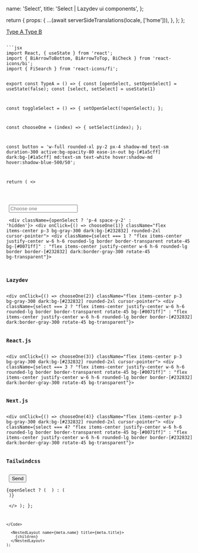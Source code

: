 


  name: 'Select',
  title: 'Select | Lazydev ui components',
};

  return {
    props: {
      ...(await serverSideTranslations(locale, ['home'])),
    },
  };
};

<SidebarLink>
  <a href="#type-a" className="text-right">
    Type A
  </a>
  <a href="#type-b" className="text-right">
    Type B
  </a>
</SidebarLink>

<PrevAndNext
  leftPath="/docs/components/input"
  rightPath="/docs/components/avatar"
/>

<div id="type-a"></div>

<ComponentExample
  name="Type A"
  paragraph="Misolda keltirilgan Iconlar <react-icons> dan olingan. Misolda keltirilgandek loyihangizda qo'llamoqchi bo'sangiz uni yuklab  oling.">
  <TypeA />
</ComponentExample>

<Code>
```jsx
import React, { useState } from 'react';
import { BiArrowToBottom, BiArrowToTop, BiCheck } from 'react-icons/bi';
import { FiSearch } from 'react-icons/fi';

export const TypeA = () => {
  const [openSelect, setOpenSelect] = useState(false);
  const [select, setSelect] = useState(1)

  const toggleSelect = () => {
    setOpenSelect(!openSelect);
  };

  const chooseOne = (index) => {
      setSelect(index);
  };

  const button =
    'w-full rounded-xl py-2 px-4 shadow-md text-sm duration-300 active:bg-opacity-80 ease-in-out bg-[#1a5cff] dark:bg-[#1a5cff] md:text-sm text-white hover:shadow-md hover:shadow-blue-500/50';

  return (
    <>
      <div className="relative rounded-2xl bg-gray-200 dark:bg-[#323741]">
        <div className="py-4 px-4">
          <div className="flex items-center divide-x divide-[#323741] dark:divide-white bg-gray-300 dark:bg-[#272d36] p-3 rounded-2xl space-x-2">
            <FiSearch className="text-[#323741] dark:text-white" />
            <input
              className="bg-transparent px-2 outline-none text-sm truncate"
              type="text"
              placeholder="Choose one"
            />
          </div>
        </div>
        <div className={openSelect ? 'p-4 space-y-2' : 'hidden'}>
          <div onClick={() => chooseOne(1)} className="flex items-center p-3 bg-gray-300 dark:bg-[#232832] rounded-2xl cursor-pointer">
            <div className={select === 1 ? "flex items-center justify-center w-6 h-6 rounded-lg border border-transparent rotate-45 bg-[#0071ff]" : "flex items-center justify-center w-6 h-6 rounded-lg border border-[#232832] dark:border-gray-300 rotate-45 bg-transparent"}>
              <BiCheck className="-rotate-45 text-lg text-white" />
            </div>
            <h3 className="ml-3 text-[#323471] dark:text-white">Lazydev</h3>
          </div>
          <div onClick={() => chooseOne(2)} className="flex items-center p-3 bg-gray-300 dark:bg-[#232832] rounded-2xl cursor-pointer">
            <div className={select === 2 ? "flex items-center justify-center w-6 h-6 rounded-lg border border-transparent rotate-45 bg-[#0071ff]" : "flex items-center justify-center w-6 h-6 rounded-lg border border-[#232832] dark:border-gray-300 rotate-45 bg-transparent"}>
              <BiCheck className="-rotate-45 text-lg text-white" />
            </div>
            <h3 className="ml-3 text-[#323471] dark:text-white">React.js</h3>
          </div>
          <div onClick={() => chooseOne(3)} className="flex items-center p-3 bg-gray-300 dark:bg-[#232832] rounded-2xl cursor-pointer">
            <div className={select === 3 ? "flex items-center justify-center w-6 h-6 rounded-lg border border-transparent rotate-45 bg-[#0071ff]" : "flex items-center justify-center w-6 h-6 rounded-lg border border-[#232832] dark:border-gray-300 rotate-45 bg-transparent"}>
              <BiCheck className="-rotate-45 text-lg text-white" />
            </div>
            <h3 className="ml-3 text-[#323471] dark:text-white">Next.js</h3>
          </div>
          <div onClick={() => chooseOne(4)} className="flex items-center p-3 bg-gray-300 dark:bg-[#232832] rounded-2xl cursor-pointer">
            <div className={select === 4? "flex items-center justify-center w-6 h-6 rounded-lg border border-transparent rotate-45 bg-[#0071ff]" : "flex items-center justify-center w-6 h-6 rounded-lg border border-[#232832] dark:border-gray-300 rotate-45 bg-transparent"}>
              <BiCheck className="-rotate-45 text-lg text-white" />
            </div>
            <h3 className="ml-3 text-[#323471] dark:text-white">Tailwindcss</h3>
          </div>
          <button className={button}>Send</button>
        </div>
        <div
          onClick={toggleSelect}
          className="absolute -bottom-5 left-1/2 transform -translate-x-1/2 w-8 h-8 rounded-xl bg-[#0071ff] flex items-center justify-center cursor-pointer hover:bg-opacity-70">
          {openSelect ? (
            <BiArrowToTop className="text-white" />
          ) : (
            <BiArrowToBottom className="text-white animate-bounce" />
          )}
        </div>
      </div>
    </>
  );
};
```
</Code>

  <NestedLayout name={meta.name} title={meta.title}>
    {children}
  </NestedLayout>
);
